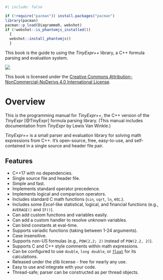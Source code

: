 ```r
#| include: false

if (!require("pacman")) install.packages("pacman")
library(pacman)
pacman::p_load(DiagrammeR, webshot)
if (!webshot::is_phantomjs_installed())
  {
  webshot::install_phantomjs()
  }
```

::: {.content-visible when-format="html"}
<!-- Just want this preface in the gitbook.
     PDF output will have its own copyright page after the title.-->

This book is the guide to using the *TinyExpr++* library, a C++ formula parsing and evaluation system.

![](manual/images/CC_BY-NC-ND.png)

This book is licensed under the [Creative Commons Attribution-NonCommercial-NoDerivs 4.0 International License](https://creativecommons.org/licenses/by-nc-nd/4.0/).
:::

# Overview {-}

This is the programming manual for *TinyExpr++*, the C++ version of the *TinyExpr* [@TinyExpr] formula parsing library. (This manual includes documentation from *TinyExpr* by Lewis Van Winkle.)

*TinyExpr++* is a small parser and evaluation library for solving math expressions from C++.
It's open-source, free, easy-to-use, and self-contained in a single source and header file pair.

## Features {-}

- C++17 with no dependencies.
- Single source file and header file.
- Simple and fast.
- Implements standard operator precedence.
- Implements logical and comparison operators.
- Includes standard C math functions (`sin`, `sqrt`, `ln`, etc.).
- Includes some *Excel*-like statistical, logical, and financial functions (e.g., `AVERAGE()` and `IF()`).
- Can add custom functions and variables easily.
- Can add a custom handler to resolve unknown variables.
- Can bind constants at eval-time.
- Supports variadic functions (taking between 1-24 arguments).
- Case insensitive.
- Supports non-US formulas (e.g., `POW(2,2; 2)` instead of `POW(2.2, 2)`).
- Supports C and C++ style comments within math expressions.
- Can be configured to use `double`, `long double`, or [`float`](#te-float) for its calculations.
- Released under the zlib license - free for nearly any use.
- Easy to use and integrate with your code.
- Thread-safe; parser can be constructed as per thread objects.
